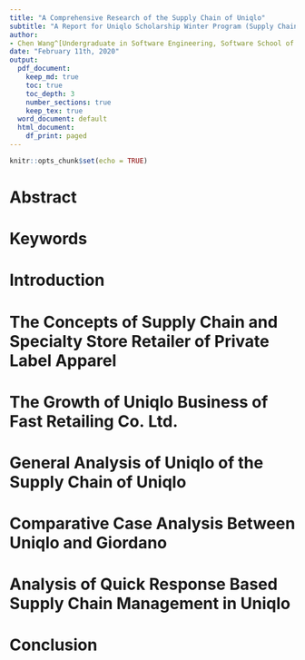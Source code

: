 ```yaml
---
title: "A Comprehensive Research of the Supply Chain of Uniqlo"
subtitle: "A Report for Uniqlo Scholarship Winter Program (Supply Chain Reform Direction)"
author:
- Chen Wang^[Undergraduate in Software Engineering, Software School of Fudan University; Software Development Engineer at Amazon Shanghai Institute of Artificial Intelligence, Amazon Web Services. (cwanam@amazon.com)]
date: "February 11th, 2020"
output:
  pdf_document:
    keep_md: true
    toc: true
    toc_depth: 3
    number_sections: true
    keep_tex: true
  word_document: default
  html_document:
    df_print: paged
---
```


```r
knitr::opts_chunk$set(echo = TRUE)
```
# Abstract

# Keywords

# Introduction

# The Concepts of Supply Chain and Specialty Store Retailer of Private Label Apparel

# The Growth of Uniqlo Business of Fast Retailing Co. Ltd.

# General Analysis of Uniqlo of the Supply Chain of Uniqlo

# Comparative Case Analysis Between Uniqlo and Giordano

# Analysis of Quick Response Based Supply Chain Management in Uniqlo

# Conclusion
